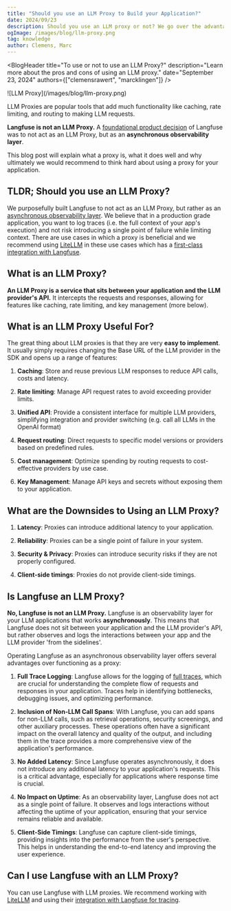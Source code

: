 ```yaml
---
title: "Should you use an LLM Proxy to Build your Application?"
date: 2024/09/23
description: Should you use an LLM proxy or not? We go over the advantages and disadvantages of using an LLM proxy.
ogImage: /images/blog/llm-proxy.png
tag: knowledge
author: Clemens, Marc
---
```



<BlogHeader
  title="To use or not to use an LLM Proxy?"
  description="Learn more about the pros and cons of using an LLM proxy."
  date="September 23, 2024"
  authors={["clemensrawert", "marcklingen"]}
/>

<Frame border fullWidth>
  ![LLM Proxy](/images/blog/llm-proxy.png)
</Frame>

LLM Proxies are popular tools that add much functionality like caching, rate limiting, and routing to making LLM requests. 

**Langfuse is __not__ an LLM Proxy.** A [foundational product decision](/why) of Langfuse was to not act as an LLM Proxy, but as an **asynchronous observability layer**.

This blog post will explain what a proxy is, what it does well and why ultimately we would recommend to think hard about using a proxy for your application.

## TLDR; Should you use an LLM Proxy?

We purposefully built Langfuse to not act as an LLM Proxy, but rather as an [asynchronous observability layer](/docs/tracing). We believe that in a production grade application, you want to log traces (i.e. the full context of your app's execution) and not risk introducing a single point of failure while limiting context. There are use cases in which a proxy is beneficial and we recommend using [LiteLLM](https://litellm.ai/) in these use cases which has a [first-class integration with Langfuse](/docs/integrations/litellm/tracing).

## What is an LLM Proxy?

 **An LLM Proxy is a service that sits between your application and the LLM provider's API.** It intercepts the requests and responses, allowing for features like caching, rate limiting, and key management (more below).

## What is an LLM Proxy Useful For?

The great thing about LLM proxies is that they are very **easy to implement**. It usually simply requires changing the Base URL of the LLM provider in the SDK and opens up a range of features:

1. **Caching**: Store and reuse previous LLM responses to reduce API calls, costs and latency.

2. **Rate limiting**: Manage API request rates to avoid exceeding provider limits.

3. **Unified API**: Provide a consistent interface for multiple LLM providers, simplifying integration and provider switching (e.g. call all LLMs in the OpenAI format)

4. **Request routing**: Direct requests to specific model versions or providers based on predefined rules.

5. **Cost management**: Optimize spending by routing requests to cost-effective providers by use case.

6. **Key Management**: Manage API keys and secrets without exposing them to your application.


## What are the Downsides to Using an LLM Proxy?

1. **Latency**: Proxies can introduce additional latency to your application.

2. **Reliability**: Proxies can be a single point of failure in your system.

3. **Security & Privacy**: Proxies can introduce security risks if they are not properly configured.

4. **Client-side timings**: Proxies do not provide client-side timings.

## Is Langfuse an LLM Proxy?

**No, Langfuse is not an LLM Proxy.** Langfuse is an observability layer for your LLM applications that works **asynchronously**. This means that Langfuse does not sit between your application and the LLM provider's API, but rather observes and logs the interactions between your app and the LLM provider 'from the sidelines'.

Operating Langfuse as an asynchronous observability layer offers several advantages over functioning as a proxy:

1. **Full Trace Logging**: Langfuse allows for the logging of [full traces](/docs/tracing), which are crucial for understanding the complete flow of requests and responses in your application. Traces help in identifying bottlenecks, debugging issues, and optimizing performance.

2. **Inclusion of Non-LLM Call Spans**: With Langfuse, you can add spans for non-LLM calls, such as retrieval operations, security screenings, and other auxiliary processes. These operations often have a significant impact on the overall latency and quality of the output, and including them in the trace provides a more comprehensive view of the application's performance.

3. **No Added Latency**: Since Langfuse operates asynchronously, it does not introduce any additional latency to your application's requests. This is a critical advantage, especially for applications where response time is crucial.

4. **No Impact on Uptime**: As an observability layer, Langfuse does not act as a single point of failure. It observes and logs interactions without affecting the uptime of your application, ensuring that your service remains reliable and available.

5. **Client-Side Timings**: Langfuse can capture client-side timings, providing insights into the performance from the user's perspective. This helps in understanding the end-to-end latency and improving the user experience.


## Can I use Langfuse with an LLM Proxy?

You can use Langfuse with LLM proxies. We recommend working with [LiteLLM](https://litellm.ai/) and using their [integration with Langfuse for tracing](/docs/integrations/litellm/tracing).